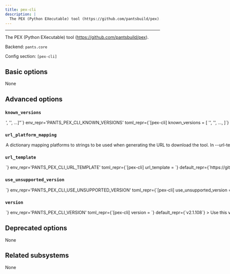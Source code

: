 ```yaml
---
title: pex-cli
description: |
  The PEX (Python EXecutable) tool (https://github.com/pantsbuild/pex).
---
```



---

The PEX (Python EXecutable) tool (https://github.com/pantsbuild/pex).

Backend: <span className="color--primary">`pants.core`</span>

Config section: <span className="color--primary">`[pex-cli]`</span>

<span className={styles.options}>

## Basic options

None

## Advanced options

### `known_versions`

<Option
  cli_repr={`--pex-cli-known-versions="['<str>', '<str>', ...]"`}
  env_repr='PANTS_PEX_CLI_KNOWN_VERSIONS'
  toml_repr={`[pex-cli]
known_versions = [
    '<str>',
    '<str>',
    ...,
]`}
  default_repr={`[\n  "v2.1.108|macos_arm64|21d7803ef39203a6b2ae9f9e2678636e3c38ba17226ea33d6305f0683ab72e84|3848678",\n  "v2.1.108|macos_x86_64|21d7803ef39203a6b2ae9f9e2678636e3c38ba17226ea33d6305f0683ab72e84|3848678",\n  "v2.1.108|linux_x86_64|21d7803ef39203a6b2ae9f9e2678636e3c38ba17226ea33d6305f0683ab72e84|3848678",\n  "v2.1.108|linux_arm64|21d7803ef39203a6b2ae9f9e2678636e3c38ba17226ea33d6305f0683ab72e84|3848678"\n]`}
>

Known versions to verify downloads against.

Each element is a pipe-separated string of `version|platform|sha256|length`, where:

```
- `version` is the version string
- `platform` is one of [linux_arm64,linux_x86_64,macos_arm64,macos_x86_64],
- `sha256` is the 64-character hex representation of the expected sha256
digest of the download file, as emitted by `shasum -a 256`
- `length` is the expected length of the download file in bytes, as emitted by
`wc -c`
```

E.g., `3.1.2|macos_x86_64|6d0f18cd84b918c7b3edd0203e75569e0c7caecb1367bbbe409b44e28514f5be|42813`.

Values are space-stripped, so pipes can be indented for readability if necessary.

</Option>

### `url_platform_mapping`

<Option
  cli_repr={`--pex-cli-url-platform-mapping="{'key1': val1, 'key2': val2, ...}"`}
  env_repr='PANTS_PEX_CLI_URL_PLATFORM_MAPPING'
  toml_repr={`[pex-cli.url_platform_mapping]
key1 = val1
key2 = val2
...`}
  default_repr={`{}`}
>

A dictionary mapping platforms to strings to be used when generating the URL to download the tool.

In --url-template, anytime the `{platform}` string is used, Pants will determine the current platform, and substitute `{platform}` with the respective value from your dictionary.

For example, if you define `{"macos_x86_64": "apple-darwin", "linux_x86_64": "unknown-linux"}`, and run Pants on Linux with an intel architecture, then `{platform}` will be substituted in the --url-template option with unknown-linux.

</Option>

### `url_template`

<Option
  cli_repr={`--pex-cli-url-template=<str>`}
  env_repr='PANTS_PEX_CLI_URL_TEMPLATE'
  toml_repr={`[pex-cli]
url_template = <str>`}
  default_repr={`https://github.com/pantsbuild/pex/releases/download/{version}/pex`}
>

URL to download the tool, either as a single binary file or a compressed file (e.g. zip file). You can change this to point to your own hosted file, e.g. to work with proxies or for access via the filesystem through a `file:$abspath` URL (e.g. `file:/this/is/absolute`, possibly by [templating the buildroot in a config file](https://www.pantsbuild.org/v2.13/docs/options#config-file-entries)).

Use `{version}` to have the value from --version substituted, and `{platform}` to have a value from --url-platform-mapping substituted in, depending on the current platform. For example, https://github.com/.../protoc-&#123;version&#125;-&#123;platform&#125;.zip.

</Option>

### `use_unsupported_version`

<Option
  cli_repr={`--pex-cli-use-unsupported-version=<UnsupportedVersionUsage>`}
  env_repr='PANTS_PEX_CLI_USE_UNSUPPORTED_VERSION'
  toml_repr={`[pex-cli]
use_unsupported_version = <UnsupportedVersionUsage>`}
  one_of='error, warning'
  default_repr={`error`}
>

What action to take in case the requested version of pex is not supported.

Supported pex versions: &#x3E;=2.1.108,&#x3C;3.0

</Option>

### `version`

<Option
  cli_repr={`--pex-cli-version=<str>`}
  env_repr='PANTS_PEX_CLI_VERSION'
  toml_repr={`[pex-cli]
version = <str>`}
  default_repr={`v2.1.108`}
>

Use this version of pex.

Supported pex versions: &#x3E;=2.1.108,&#x3C;3.0

</Option>

## Deprecated options

None

## Related subsystems

None

</span>
